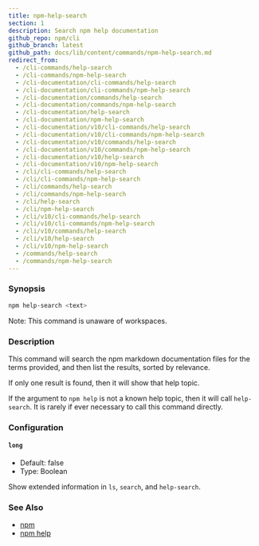 ```yaml
---
title: npm-help-search
section: 1
description: Search npm help documentation
github_repo: npm/cli
github_branch: latest
github_path: docs/lib/content/commands/npm-help-search.md
redirect_from:
  - /cli-commands/help-search
  - /cli-commands/npm-help-search
  - /cli-documentation/cli-commands/help-search
  - /cli-documentation/cli-commands/npm-help-search
  - /cli-documentation/commands/help-search
  - /cli-documentation/commands/npm-help-search
  - /cli-documentation/help-search
  - /cli-documentation/npm-help-search
  - /cli-documentation/v10/cli-commands/help-search
  - /cli-documentation/v10/cli-commands/npm-help-search
  - /cli-documentation/v10/commands/help-search
  - /cli-documentation/v10/commands/npm-help-search
  - /cli-documentation/v10/help-search
  - /cli-documentation/v10/npm-help-search
  - /cli/cli-commands/help-search
  - /cli/cli-commands/npm-help-search
  - /cli/commands/help-search
  - /cli/commands/npm-help-search
  - /cli/help-search
  - /cli/npm-help-search
  - /cli/v10/cli-commands/help-search
  - /cli/v10/cli-commands/npm-help-search
  - /cli/v10/commands/help-search
  - /cli/v10/help-search
  - /cli/v10/npm-help-search
  - /commands/help-search
  - /commands/npm-help-search
---
```


### Synopsis

```bash
npm help-search <text>
```

Note: This command is unaware of workspaces.

### Description

This command will search the npm markdown documentation files for the terms provided, and then list the results, sorted by relevance.

If only one result is found, then it will show that help topic.

If the argument to `npm help` is not a known help topic, then it will call `help-search`. It is rarely if ever necessary to call this command directly.

### Configuration

#### `long`

- Default: false
- Type: Boolean

Show extended information in `ls`, `search`, and `help-search`.

### See Also

- [npm](/cli/v10/commands/npm)
- [npm help](/cli/v10/commands/npm-help)
